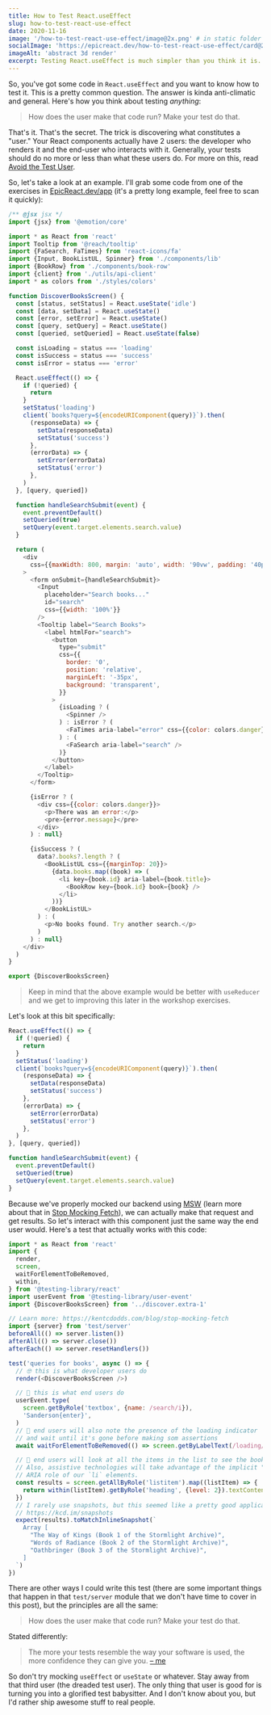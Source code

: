 ```yaml
---
title: How to Test React.useEffect
slug: how-to-test-react-use-effect
date: 2020-11-16
image: '/how-to-test-react-use-effect/image@2x.png' # in static folder
socialImage: 'https://epicreact.dev/how-to-test-react-use-effect/card@2x.png'
imageAlt: 'abstract 3d render'
excerpt: Testing React.useEffect is much simpler than you think it is.
---
```


So, you've got some code in `React.useEffect` and you want to know how to test
it. This is a pretty common question. The answer is kinda anti-climatic and
general. Here's how you think about testing _anything_:

> How does the user make that code run? Make your test do that.

That's it. That's the secret. The trick is discovering what constitutes a
"user." Your React components actually have 2 users: the developer who renders
it and the end-user who interacts with it. Generally, your tests should do no
more or less than what these users do. For more on this, read
[Avoid the Test User](https://kentcdodds.com/blog/avoid-the-test-user).

So, let's take a look at an example. I'll grab some code from one of the
exercises in [EpicReact.dev/app](https://epicreact.dev/app) (it's a pretty long
example, feel free to scan it quickly):

```javascript
/** @jsx jsx */
import {jsx} from '@emotion/core'

import * as React from 'react'
import Tooltip from '@reach/tooltip'
import {FaSearch, FaTimes} from 'react-icons/fa'
import {Input, BookListUL, Spinner} from './components/lib'
import {BookRow} from './components/book-row'
import {client} from './utils/api-client'
import * as colors from './styles/colors'

function DiscoverBooksScreen() {
  const [status, setStatus] = React.useState('idle')
  const [data, setData] = React.useState()
  const [error, setError] = React.useState()
  const [query, setQuery] = React.useState()
  const [queried, setQueried] = React.useState(false)

  const isLoading = status === 'loading'
  const isSuccess = status === 'success'
  const isError = status === 'error'

  React.useEffect(() => {
    if (!queried) {
      return
    }
    setStatus('loading')
    client(`books?query=${encodeURIComponent(query)}`).then(
      (responseData) => {
        setData(responseData)
        setStatus('success')
      },
      (errorData) => {
        setError(errorData)
        setStatus('error')
      },
    )
  }, [query, queried])

  function handleSearchSubmit(event) {
    event.preventDefault()
    setQueried(true)
    setQuery(event.target.elements.search.value)
  }

  return (
    <div
      css={{maxWidth: 800, margin: 'auto', width: '90vw', padding: '40px 0'}}
    >
      <form onSubmit={handleSearchSubmit}>
        <Input
          placeholder="Search books..."
          id="search"
          css={{width: '100%'}}
        />
        <Tooltip label="Search Books">
          <label htmlFor="search">
            <button
              type="submit"
              css={{
                border: '0',
                position: 'relative',
                marginLeft: '-35px',
                background: 'transparent',
              }}
            >
              {isLoading ? (
                <Spinner />
              ) : isError ? (
                <FaTimes aria-label="error" css={{color: colors.danger}} />
              ) : (
                <FaSearch aria-label="search" />
              )}
            </button>
          </label>
        </Tooltip>
      </form>

      {isError ? (
        <div css={{color: colors.danger}}>
          <p>There was an error:</p>
          <pre>{error.message}</pre>
        </div>
      ) : null}

      {isSuccess ? (
        data?.books?.length ? (
          <BookListUL css={{marginTop: 20}}>
            {data.books.map((book) => (
              <li key={book.id} aria-label={book.title}>
                <BookRow key={book.id} book={book} />
              </li>
            ))}
          </BookListUL>
        ) : (
          <p>No books found. Try another search.</p>
        )
      ) : null}
    </div>
  )
}

export {DiscoverBooksScreen}
```

> Keep in mind that the above example would be better with `useReducer` and we
> get to improving this later in the workshop exercises.

Let's look at this bit specifically:

```javascript
React.useEffect(() => {
  if (!queried) {
    return
  }
  setStatus('loading')
  client(`books?query=${encodeURIComponent(query)}`).then(
    (responseData) => {
      setData(responseData)
      setStatus('success')
    },
    (errorData) => {
      setError(errorData)
      setStatus('error')
    },
  )
}, [query, queried])

function handleSearchSubmit(event) {
  event.preventDefault()
  setQueried(true)
  setQuery(event.target.elements.search.value)
}
```

Because we've properly mocked our backend using [MSW](https://mswjs.io/) (learn
more about that in
[Stop Mocking Fetch](https://kentcdodds.com/blog/stop-mocking-fetch)), we can
actually make that request and get results. So let's interact with this
component just the same way the end user would. Here's a test that actually
works with this code:

```javascript
import * as React from 'react'
import {
  render,
  screen,
  waitForElementToBeRemoved,
  within,
} from '@testing-library/react'
import userEvent from '@testing-library/user-event'
import {DiscoverBooksScreen} from '../discover.extra-1'

// Learn more: https://kentcdodds.com/blog/stop-mocking-fetch
import {server} from 'test/server'
beforeAll(() => server.listen())
afterAll(() => server.close())
afterEach(() => server.resetHandlers())

test('queries for books', async () => {
  // 🤓 this is what developer users do
  render(<DiscoverBooksScreen />)

  // 🤠 this is what end users do
  userEvent.type(
    screen.getByRole('textbox', {name: /search/i}),
    'Sanderson{enter}',
  )
  // 🤠 end users will also note the presence of the loading indicator
  // and wait until it's gone before making som assertions
  await waitForElementToBeRemoved(() => screen.getByLabelText(/loading/i))

  // 🤠 end users will look at all the items in the list to see the book titles
  // Also, assistive technologies will take advantage of the implicit "listitem"
  // ARIA role of our `li` elements.
  const results = screen.getAllByRole('listitem').map((listItem) => {
    return within(listItem).getByRole('heading', {level: 2}).textContent
  })
  // I rarely use snapshots, but this seemed like a pretty good application:
  // https://kcd.im/snapshots
  expect(results).toMatchInlineSnapshot(`
    Array [
      "The Way of Kings (Book 1 of the Stormlight Archive)",
      "Words of Radiance (Book 2 of the Stormlight Archive)",
      "Oathbringer (Book 3 of the Stormlight Archive)",
    ]
  `)
})
```

There are other ways I could write this test (there are some important things
that happen in that `test/server` module that we don't have time to cover in
this post), but the principles are all the same:

> How does the user make that code run? Make your test do that.

Stated differently:

> The more your tests resemble the way your software is used, the more
> confidence they can give you.
> [– me](https://twitter.com/kentcdodds/status/977018512689455106)

So don't try mocking `useEffect` or `useState` or whatever. Stay away from that
third user (the dreaded test user). The only thing that user is good for is
turning you into a glorified test babysitter. And I don't know about you, but
I'd rather ship awesome stuff to real people.
